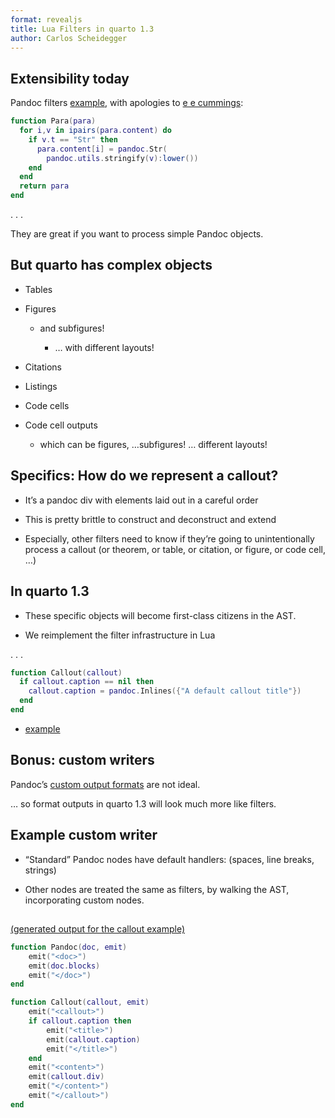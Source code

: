 ```yaml
---
format: revealjs
title: Lua Filters in quarto 1.3
author: Carlos Scheidegger
---
```


## Extensibility today

Pandoc filters [example](lower.html), with apologies to [e e cummings](https://en.wikipedia.org/wiki/E._E._Cummings):

```lua
function Para(para)
  for i,v in ipairs(para.content) do
    if v.t == "Str" then
      para.content[i] = pandoc.Str(
        pandoc.utils.stringify(v):lower())
    end
  end
  return para
end
```

. . .

They are great if you want to process simple Pandoc objects.


## But quarto has complex objects

- Tables

- Figures

  - and subfigures!

    - ... with different layouts!

- Citations

- Listings

- Code cells

- Code cell outputs

  - which can be figures, ...subfigures! ... different layouts!



## Specifics: How do we represent a callout?

- It's a pandoc div with elements laid out in a careful order

- This is pretty brittle to construct and deconstruct and extend

- Especially, other filters need to know if they're going to unintentionally process a callout (or theorem, or table, or citation, or figure, or code cell, ...)


## In quarto 1.3

- These specific objects will become first-class citizens in the AST.

- We reimplement the filter infrastructure in Lua

. . .

```lua
function Callout(callout)
  if callout.caption == nil then
    callout.caption = pandoc.Inlines({"A default callout title"})
  end
end
```

- [example](callout-ast-example.html)

## Bonus: custom writers

Pandoc's [custom output formats](https://pandoc.org/custom-writers.html) are not ideal.

... so format outputs in quarto 1.3 will look much more like filters.

## Example custom writer

- "Standard" Pandoc nodes have default handlers: (spaces, line breaks, strings)

- Other nodes are treated the same as filters, by walking the AST, incorporating custom nodes.

## {}

[(generated output for the callout example)](callout-ast-example.txt)

```lua
function Pandoc(doc, emit)
    emit("<doc>")
    emit(doc.blocks)
    emit("</doc>")
end

function Callout(callout, emit)
    emit("<callout>")
    if callout.caption then
        emit("<title>")
        emit(callout.caption)
        emit("</title>")
    end
    emit("<content>")
    emit(callout.div)
    emit("</content>")
    emit("</callout>")
end
```